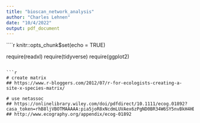 ```yaml
---
title: "bioscan_network_analysis"
author: "Charles Lehnen"
date: "10/4/2022"
output: pdf_document
---
```


````r
knitr::opts_chunk$set(echo = TRUE)

require(readxl)
require(tidyverse)
require(ggplot2)

```

```r
# create matrix 
## https://www.r-bloggers.com/2012/07/r-for-ecologists-creating-a-site-x-species-matrix/

# use netassoc 
## https://onlinelibrary.wiley.com/doi/pdfdirect/10.1111/ecog.01892?casa_token=rhB8ljVBOTMAAAAA:pia5joR8xNcdmLUVAex6zPgND0BR34W6SY5nvBkH4HDDaeguxR8GJphZRNNpnzTyM5SoeCtubozR2kI
## http://www.ecography.org/appendix/ecog-01892
```

